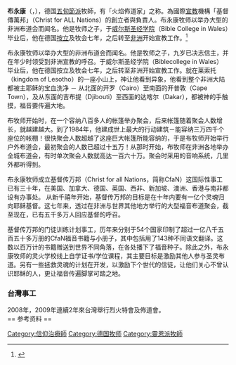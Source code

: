 '''布永康'''（{{lang-de|'''Reinhard Bonnke'''}}，{{bd|1940年|4月19日|2019年|12月7日|catIdx=Bonnke}}），德国[[五旬節派|五旬節派]]牧師，有「火焰佈道家」之称。為國際[[宣教|宣教]]機構「基督傳萬邦」（Christ for ALL Nations）的創立者與負責人。布永康牧师以举办大型的非洲布道会而闻名。他是牧师之子，于[[威尔斯圣经学院|威尔斯圣经学院]]（Bible College in Wales）毕业后，他在德国[[按立禮|按立]]及牧会七年，之后转至[[非洲|非洲]]开始宣教工作。<ref>{{Cite web|title=名字和非洲大批得救人潮畫等號 「火焰佈道家」布永康安息主懷|url=https://www.ct.org.tw/1353669|accessdate=2019-12-08|work=www.ct.org.tw|language=zh-TW|archive-date=2019-12-08|archive-url=https://web.archive.org/web/20191208032806/https://www.ct.org.tw/1353669|dead-url=no}}</ref>

布永康牧师以举办大型的非洲布道会而闻名。他是牧师之子，九岁已决志信主，并在年少时领受到非洲宣教的呼召。于威尔斯圣经学院（Biblecollege in Wales）毕业后，他在德国按立及牧会七年，之后转至非洲开始宣教工作。就在莱索托（kingdom of Lesotho）的一座小山上，神让他看到异象，他看到整个非洲大陆都被主耶稣的宝血洗净 － 从北面的开罗（Cairo）至南面的开普敦（Cape Town），及从东面的吉布提（Djibouti）至西面的达喀尔（Dakar），都被神的手触摸，福音要传遍大地。

布牧师开始时，在一个容纳八百多人的帐篷举办聚会，后来帐篷随着聚会人数增长，就越建越大。到了1984年，他建成世上最大的行动建筑－能容纳三万四千个座位的帐棚！很快聚会人数超越了这座巨大帐篷所能容纳的，于是布牧师开始举行户外布道会，最初聚会的人数已超过十五万！从那时开始，布牧师在非洲各地举办全城布道会，有时单次聚会人数就高达一百六十万。聚会时采用的音响系统，几里外都听得到。

布永康牧师成立基督传万邦（Christ for all Nations，简称CfaN）这国际性事工已有三十年，在美国、加拿大、德国、英国、西非、新加坡、澳洲、香港与南非都设有办事处。
从新千禧年开始，基督传万邦的目标是在十年内要有一亿个灵魂归向耶稣基督。这七年来，透过在非洲与世界其他地方举行的大型福音布道聚会，截至现在，已有五千多万人回应基督的呼召。

基督传万邦的门徒训练计划事工，历年来分别于54个国家印制了超过一亿八千五百五十多万册的CfaN福音书籍与小册子，其中包括用了143种不同语文翻译。这数以百万计的书籍赠送到世界不同角落，在各处播下了福音种子。除此之外，布永康牧师的灵火学校线上自学证书/学位课程，其主要目标是激励其他人参与圣灵布道。另有一些拯救灵魂的计划在开发，以激励下个世代的信徒，让他们关心不曾认识耶稣的人，更让福音传遍脚掌可踏之地。

=== 台灣事工 ===
2008年，2009年連續2年來台灣舉行烈火特會及佈道會。
<br />
== 参考资料 ==
{{reflist}}


{{Authority control}}
{{DEFAULTSORT:Bonnke}}
[[Category:信仰治療師|Category:信仰治療師]]
[[Category:德国牧师|Category:德国牧师]]
[[Category:靈恩派牧師|Category:靈恩派牧師]]